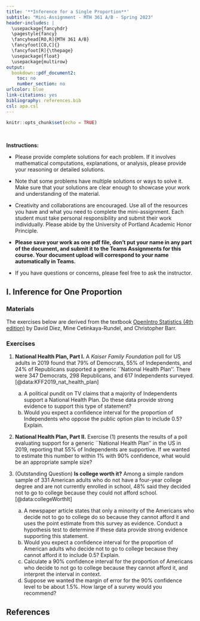 ---
title: '**Inference for a Single Proportion**'
subtitle: "Mini-Assignment - MTH 361 A/B - Spring 2023"
header-includes: |
  \usepackage{fancyhdr}
  \pagestyle{fancy}
  \fancyhead[RO,R]{MTH 361 A/B}
  \fancyfoot[CO,C]{}
  \fancyfoot[R]{\thepage}
  \usepackage{float}
  \usepackage{multirow}
output:
  bookdown::pdf_document2:
    toc: no
    number_section: no
urlcolor: blue
link-citations: yes
bibliography: references.bib
csl: apa.csl
---

```{r setup, include=FALSE}
knitr::opts_chunk$set(echo = TRUE)
```

\

**Instructions:**
 
 * Please provide complete solutions for each problem. If it involves mathematical computations, explanations, or analysis, please provide your reasoning or detailed solutions.
 
 * Note that some problems have multiple solutions or ways to solve it. Make sure that your solutions are clear enough to showcase your work and understanding of the material.
 
 * Creativity and collaborations are encouraged. Use all of the resources you have and what you need to complete the mini-assignment. Each student must take personal responsibility and submit their work individually. Please abide by the University of Portland Academic Honor Principle.
 
 * **Please save your work as one pdf file, don't put your name in any part of the document, and submit it to the Teams Assignments for this course. Your document upload will correspond to your name automatically in Teams.**
 
 * If you have questions or concerns, please feel free to ask the instructor.

\newpage

## I. Inference for One Proportion

### Materials

The exercises below are derived from the textbook [OpenIntro Statistics (4th edition)](https://www.openintro.org/book/os/){target="_blank"} by David Diez, Mine Cetinkaya-Rundel, and Christopher Barr.

### Exercises

1. **National Health Plan, Part I.** A *Kaiser Family Foundation* poll for US adults in 2019 found that 79\% of Democrats, 55\% of Independents, and 24\% of Republicans supported a generic ``National Health Plan''. There were 347 Democrats, 298 Republicans, and 617 Independents surveyed. [@data:KFF2019_nat_health_plan]

    a. A political pundit on TV claims that a majority of Independents support a National Health Plan. Do these data provide strong evidence to support this type of statement?
    b. Would you expect a confidence interval for the proportion of Independents who oppose the public option plan to include 0.5? Explain.
    
2. **National Health Plan, Part II.** Exercise (1) presents the results of a poll evaluating support for a generic ``National Health Plan'' in the US in 2019, reporting that 55\% of Independents are supportive. If we wanted to estimate this number to within 1\% with 90\% confidence, what would be an appropriate sample size?
    
3. (Outstanding Question) **Is college worth it?** Among a simple random sample of 331 American adults who do not have a four-year college degree and are not currently enrolled in school, 48\% said they decided not to go to college because they could not afford school. [@data:collegeWorthIt]

    a. A newspaper article states that only a minority of the Americans who decide not to go to college do so because they cannot afford it and uses the point estimate from this survey as evidence. Conduct a hypothesis test to determine if these data provide strong evidence supporting this statement.
    b. Would you expect a confidence interval for the proportion of American adults who decide not to go to college because they cannot afford it to include 0.5? Explain.
    c.  Calculate a 90\% confidence interval for the proportion of Americans who decide to not go to college because they cannot afford it, and interpret the interval in context.
    d.  Suppose we wanted the margin of error for the 90\% confidence level to be about 1.5\%. How large of a survey would you recommend?
    
\newpage

## References {#ref}

<div id="refs"></div>